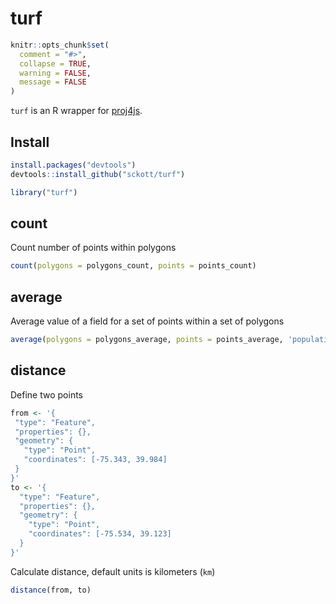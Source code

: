 turf
=======

```r
knitr::opts_chunk$set(
  comment = "#>",
  collapse = TRUE,
  warning = FALSE,
  message = FALSE
)
```

`turf` is an R wrapper for [proj4js](https://github.com/proj4js/proj4js).

## Install

```r
install.packages("devtools")
devtools::install_github("sckott/turf")
```

```r
library("turf")
```

## count

Count number of points within polygons

```r
count(polygons = polygons_count, points = points_count)
```


## average

Average value of a field for a set of points within a set of polygons

```r
average(polygons = polygons_average, points = points_average, 'population')
```

## distance

Define two points

```r
from <- '{
 "type": "Feature",
 "properties": {},
 "geometry": {
   "type": "Point",
   "coordinates": [-75.343, 39.984]
 }
}'
to <- '{
  "type": "Feature",
  "properties": {},
  "geometry": {
    "type": "Point",
    "coordinates": [-75.534, 39.123]
  }
}'
```

Calculate distance, default units is kilometers (`km`)

```r
distance(from, to)
```